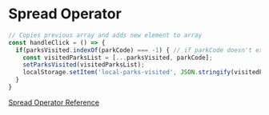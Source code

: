 # Spread Operator

```js copy
// Copies previous array and adds new element to array
const handleClick = () => {
  if(parksVisited.indexOf(parkCode) === -1) { // if parkCode doesn't exist in parksVisited array add it
    const visitedParksList = [...parksVisited, parkCode];
    setParksVisited(visitedParksList);
    localStorage.setItem('local-parks-visited', JSON.stringify(visitedParksList)); 
  }
}
```

[Spread Operator Reference](https://developer.mozilla.org/en-US/docs/Web/JavaScript/Reference/Operators/Spread_syntax)